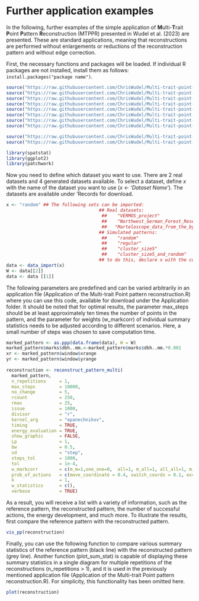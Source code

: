 # Further application examples

In the following, further examples of the simple application of **M**ulti-**T**rait **P**oint **P**attern **R**econstruction (MTPPR) presented in Wudel et al. (2023) are presented. These are standard applications, meaning that reconstructions are performed without enlargements or reductions of the reconstruction pattern and without edge correction.

First, the necessary functions and packages will be loaded. If individual R packages are not installed, install them as follows: `install.packages("package name")`.

```r
source("https://raw.githubusercontent.com/ChrisWudel/Multi-trait-point-pattern-reconstruction/main/func/reconstruct_pattern_multi.R")
source("https://raw.githubusercontent.com/ChrisWudel/Multi-trait-point-pattern-reconstruction/main/func/compute_statistics.R")
source("https://raw.githubusercontent.com/ChrisWudel/Multi-trait-point-pattern-reconstruction/main/func/dummy_transf.R")
source("https://raw.githubusercontent.com/ChrisWudel/Multi-trait-point-pattern-reconstruction/main/func/energy_fun.R")
source("https://raw.githubusercontent.com/ChrisWudel/Multi-trait-point-pattern-reconstruction/main/func/calc_moments.R")
source("https://raw.githubusercontent.com/ChrisWudel/Multi-trait-point-pattern-reconstruction/main/func/select_kernel.R")
source("https://raw.githubusercontent.com/ChrisWudel/Multi-trait-point-pattern-reconstruction/main/func/plot.rd_multi.R")
source("https://raw.githubusercontent.com/ChrisWudel/Multi-trait-point-pattern-reconstruction/main/func/sample_points.R")

source("https://raw.githubusercontent.com/ChrisWudel/Multi-trait-point-pattern-reconstruction/main/func/vis_patterns.R")
source("https://raw.githubusercontent.com/ChrisWudel/Multi-trait-point-pattern-reconstruction/main/func/select_data.R")

library(spatstat)
library(ggplot2)
library(patchwork)
```

Now you need to define which dataset you want to use. There are 2 real datasets and 4 generated datasets available. To select a dataset, define *x* with the name of the dataset you want to use (*x \<- 'Dataset Name'*). The datasets are available under 'Records for download.

```r
x <- "random" ## The following sets can be imported: 
                                   ## Real datasets:
                                    ##    "VERMOS_project" 
                                    ##    "Northwest_German_Forest_Research_Institute" 
                                    ##   "Marteloscope_data_from_the_by_the_Chair_of_Forest_Growth_and_Woody_Biomass_Production"
                                   ## Simulated patterns:
                                    ##    "random"
                                    ##    "regular"
                                    ##    "cluster_size5"
                                    ##    "cluster_size5_and_random"
                                   ## to do this, declare x with the corresponding name in "". 
data <- data_import(x)
W <- data[[2]] 
data <- data [[1]] 
```

The following parameters are predefined and can be varied arbitrarily in an application file (Application of the Multi-trait Point pattern reconstruction.R) where you can use this code, available for download under the Application folder. It should be noted that for optimal results, the parameter max_steps should be at least approximately ten times the number of points in the pattern, and the parameter for weights (w_markcorr) of individual summary statistics needs to be adjusted according to different scenarios. Here, a small number of steps was chosen to save computation time.

```r
marked_pattern <- as.ppp(data.frame(data), W = W)   
marked_pattern$marks$dbh..mm.<-marked_pattern$marks$dbh..mm.*0.001   
xr <- marked_pattern$window$xrange
yr <- marked_pattern$window$yrange
                                                                               
reconstruction <- reconstruct_pattern_multi(
  marked_pattern, 
  n_repetitions     = 1,     
  max_steps         = 10000,     
  no_change         = 5,  
  rcount            = 250,     
  rmax              = 25,      
  issue             = 1000,       
  divisor           = "r",    
  kernel_arg        = "epanechnikov",
  timing            = TRUE,    
  energy_evaluation = TRUE,
  show_graphic      = FALSE,  
  Lp                = 1,    
  bw                = 0.5,
  sd                = "step",
  steps_tol         = 1000,   
  tol               = 1e-4,   
  w_markcorr        = c(m_m=1,one_one=0,  all=1, m_all=1, all_all=1, m_m0=1, one_one0=0, all0=1, m_all0=1, all_all0=1),
  prob_of_actions   = c(move_coordinate = 0.4, switch_coords = 0.1, exchange_mark_one = 0.1, exchange_mark_two = 0.1, pick_mark_one = 0.2, pick_mark_two = 0.1, delete_point = 0.0, add_point = 0.0), 
  k                 = 1,       
  w_statistics      = c(),              
  verbose           = TRUE)  
```

As a result, you will receive a list with a variety of information, such as the reference pattern, the reconstructed pattern, the number of successful actions, the energy development, and much more. To illustrate the results, first compare the reference pattern with the reconstructed pattern.

```r
vis_pp(reconstruction) 
```

Finally, you can use the following function to compare various summary statistics of the reference pattern (black line) with the reconstructed pattern (grey line). Another function (plot_sum_stat) is capable of displaying these summary statistics in a single diagram for multiple repetitions of the reconstructions (n_repetitions \> 1), and it is used in the previously mentioned application file (Application of the Multi-trait Point pattern reconstruction.R). For simplicity, this functionality has been omitted here.

```r
plot(reconstruction)
```
